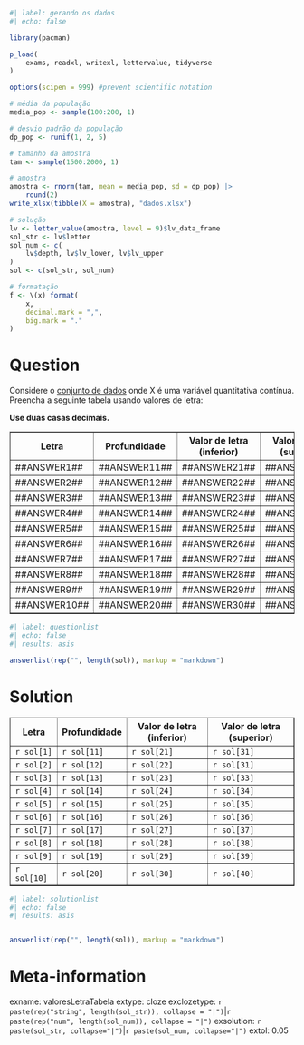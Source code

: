 ```r
#| label: gerando os dados
#| echo: false

library(pacman)

p_load(
    exams, readxl, writexl, lettervalue, tidyverse
)

options(scipen = 999) #prevent scientific notation

# média da população
media_pop <- sample(100:200, 1)

# desvio padrão da população
dp_pop <- runif(1, 2, 5)

# tamanho da amostra
tam <- sample(1500:2000, 1)

# amostra
amostra <- rnorm(tam, mean = media_pop, sd = dp_pop) |>
    round(2)
write_xlsx(tibble(X = amostra), "dados.xlsx")

# solução
lv <- letter_value(amostra, level = 9)$lv_data_frame
sol_str <- lv$letter
sol_num <- c(
    lv$depth, lv$lv_lower, lv$lv_upper
)
sol <- c(sol_str, sol_num)

# formatação
f <- \(x) format(
    x,
    decimal.mark = ",",
    big.mark = "."
)
```

Question
========

Considere o [conjunto de dados](dados.xlsx) onde X é uma variável quantitativa contínua. Preencha a seguinte tabela usando valores de letra:

**Use duas casas decimais.**

<table border="1">
<thead>
  <tr>
    <th >Letra</th>
    <th >Profundidade</th>
    <th >Valor de letra (inferior)</th>
    <th >Valor de letra (superior)</th>
  </tr>
</thead>
<tbody>
  <tr>
    <td >\#\#ANSWER1\#\#</td>
    <td >\#\#ANSWER11\#\#</td>
    <td >\#\#ANSWER21\#\#</td>
    <td >\#\#ANSWER31\#\#</td>
  </tr>
  <tr>
    <td >\#\#ANSWER2\#\#</td>
    <td >\#\#ANSWER12\#\#</td>
    <td >\#\#ANSWER22\#\#</td>
    <td >\#\#ANSWER32\#\#</td>
  </tr>
  <tr>
    <td >\#\#ANSWER3\#\#</td>
    <td >\#\#ANSWER13\#\#</td>
    <td >\#\#ANSWER23\#\#</td>
    <td >\#\#ANSWER33\#\#</td>
  </tr>
  <tr>
    <td >\#\#ANSWER4\#\#</td>
    <td >\#\#ANSWER14\#\#</td>
    <td >\#\#ANSWER24\#\#</td>
    <td >\#\#ANSWER34\#\#</td>
  </tr>
  <tr>
    <td >\#\#ANSWER5\#\#</td>
    <td >\#\#ANSWER15\#\#</td>
    <td >\#\#ANSWER25\#\#</td>
    <td >\#\#ANSWER35\#\#</td>
  </tr>
  <tr>
    <td >\#\#ANSWER6\#\#</td>
    <td >\#\#ANSWER16\#\#</td>
    <td >\#\#ANSWER26\#\#</td>
    <td >\#\#ANSWER36\#\#</td>
  </tr>
  <tr>
    <td >\#\#ANSWER7\#\#</td>
    <td >\#\#ANSWER17\#\#</td>
    <td >\#\#ANSWER27\#\#</td>
    <td >\#\#ANSWER37\#\#</td>
  </tr>
  <tr>
    <td >\#\#ANSWER8\#\#</td>
    <td >\#\#ANSWER18\#\#</td>
    <td >\#\#ANSWER28\#\#</td>
    <td >\#\#ANSWER38\#\#</td>
  </tr>
  <tr>
    <td >\#\#ANSWER9\#\#</td>
    <td >\#\#ANSWER19\#\#</td>
    <td >\#\#ANSWER29\#\#</td>
    <td >\#\#ANSWER39\#\#</td>
  </tr>
  <tr>
    <td >\#\#ANSWER10\#\#</td>
    <td >\#\#ANSWER20\#\#</td>
    <td >\#\#ANSWER30\#\#</td>
    <td >\#\#ANSWER40\#\#</td>
  </tr>
</tbody>
</table>


```r
#| label: questionlist
#| echo: false
#| results: asis

answerlist(rep("", length(sol)), markup = "markdown")
```

Solution
========

<table border="1">
<thead>
  <tr>
    <th>Letra</th>
    <th>Profundidade</th>
    <th>Valor de letra (inferior)</th>
    <th>Valor de letra (superior)</th>
  </tr>
</thead>
<tbody>
  <tr>
    <td>`r sol[1]`</td>
    <td>`r sol[11]`</td>
    <td>`r sol[21]`</td>
    <td>`r sol[31]`</td>
  </tr>
  <tr>
    <td>`r sol[2]`</td>
    <td>`r sol[12]`</td>
    <td>`r sol[22]`</td>
    <td>`r sol[31]`</td>
  </tr>
  <tr>
    <td>`r sol[3]`</td>
    <td>`r sol[13]`</td>
    <td>`r sol[23]`</td>
    <td>`r sol[33]`</td>
  </tr>
  <tr>
    <td>`r sol[4]`</td>
    <td>`r sol[14]`</td>
    <td>`r sol[24]`</td>
    <td>`r sol[34]`</td>
  </tr>
  <tr>
    <td>`r sol[5]`</td>
    <td>`r sol[15]`</td>
    <td>`r sol[25]`</td>
    <td>`r sol[35]`</td>
  </tr>
  <tr>
    <td>`r sol[6]`</td>
    <td>`r sol[16]`</td>
    <td>`r sol[26]`</td>
    <td>`r sol[36]`</td>
  </tr>
  <tr>
    <td>`r sol[7]`</td>
    <td>`r sol[17]`</td>
    <td>`r sol[27]`</td>
    <td>`r sol[37]`</td>
  </tr>
  <tr>
    <td>`r sol[8]`</td>
    <td>`r sol[18]`</td>
    <td>`r sol[28]`</td>
    <td>`r sol[38]`</td>
  </tr>
  <tr>
    <td>`r sol[9]`</td>
    <td>`r sol[19]`</td>
    <td>`r sol[29]`</td>
    <td>`r sol[39]`</td>
  </tr>
  <tr>
    <td>`r sol[10]`</td>
    <td>`r sol[20]`</td>
    <td>`r sol[30]`</td>
    <td>`r sol[40]`</td>
  </tr>
</tbody>
</table>


```r
#| label: solutionlist
#| echo: false
#| results: asis


answerlist(rep("", length(sol)), markup = "markdown")
```

Meta-information
================
exname: valoresLetraTabela
extype: cloze
exclozetype: `r paste(rep("string", length(sol_str)), collapse = "|")`|`r paste(rep("num", length(sol_num)), collapse = "|")`
exsolution: `r paste(sol_str, collapse="|")`|`r paste(sol_num, collapse="|")`
extol: 0.05